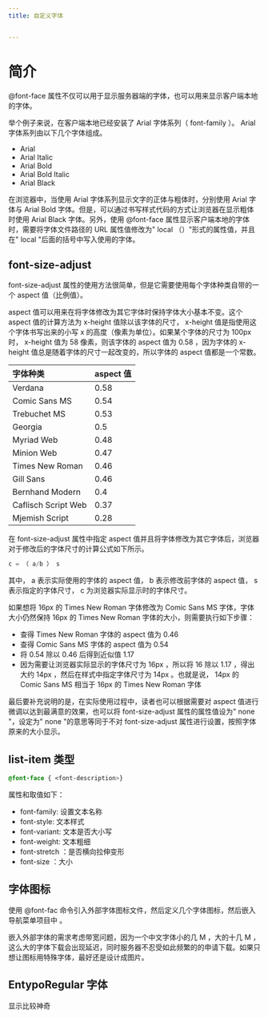 ```yaml
---
title: 自定义字体


---
```


# 简介

@font-face 属性不仅可以用于显示服务器端的字体，也可以用来显示客户端本地的字体。

举个例子来说，在客户端本地已经安装了 Arial 字体系列（ font-family ）。 Arial 字体系列由以下几个字体组成。

- Arial
- Arial Italic
- Arial Bold
- Arial Bold Italic
- Arial Black

在浏览器中，当使用 Arial 字体系列显示文字的正体与粗体时，分别使用 Arial 字体与 Arial Bold 字体。但是，可以通过书写样式代码的方式让浏览器在显示粗体时使用 Arial Black 字体。另外，使用
@font-face 属性显示客户端本地的字体时，需要将字体文件路径的 URL 属性值修改为" local （）"形式的属性值，并且在" local "后面的括号中写入使用的字体。

## font-size-adjust

font-size-adjust 属性的使用方法很简单，但是它需要使用每个字体种类自带的一个 aspect 值（比例值）。

aspect 值可以用来在将字体修改为其它字体时保持字体大小基本不变。这个 aspect 值的计算方法为 x-height 值除以该字体的尺寸， x-height 值是指使用这个字体书写出来的小写 x
的高度（像素为单位）。如果某个字体的尺寸为 100px 时， x-height 值为 58 像素，则该字体的 aspect 值为 0.58 ，因为字体的 x-height 值总是随着字体的尺寸一起改变的，所以字体的
aspect 值都是一个常数。

| 字体种类            | aspect 值 |
| :------------------ | :-------- |
| Verdana             | 0.58      |
| Comic Sans MS       | 0.54      |
| Trebuchet MS        | 0.53      |
| Georgia             | 0.5       |
| Myriad Web          | 0.48      |
| Minion Web          | 0.47      |
| Times New Roman     | 0.46      |
| Gill Sans           | 0.46      |
| Bernhand Modern     | 0.4       |
| Caflisch Script Web | 0.37      |
| Mjemish Script      | 0.28      |

在 font-size-adjust 属性中指定 aspect 值并且将字体修改为其它字体后，浏览器对于修改后的字体尺寸的计算公式如下所示。

```js
c = （ a/b ） s
```

其中， a 表示实际使用的字体的 aspect 值， b 表示修改前字体的 aspect 值， s 表示指定的字体尺寸， c 为浏览器实际显示时的字体尺寸。

如果想将 16px 的 Times New Roman 字体修改为 Comic Sans MS 字体，字体大小仍然保持 16px 的 Times New Roman 字体的大小，则需要执行如下步骤：

- 查得 Times New Roman 字体的 aspect 值为 0.46
- 查得 Comic Sans MS 字体的 aspect 值为 0.54
- 将 0.54 除以 0.46 后得到近似值 1.17
- 因为需要让浏览器实际显示的字体尺寸为 16px ，所以将 16 除以 1.17 ，得出大约 14px ，然后在样式中指定字体尺寸为 14px 。也就是说， 14px 的 Comic Sans MS 相当于 16px
  的 Times New Roman 字体

最后要补充说明的是，在实际使用过程中，读者也可以根据需要对 aspect 值进行微调以达到最满意的效果，也可以将 font-size-adjust 属性的属性值设为" none "，设定为" none "的意思等同于不对
font-size-adjust 属性进行设置，按照字体原来的大小显示。

## list-item 类型

```css
@font-face { <font-description>}
```

属性和取值如下：

- font-family: 设置文本名称
- font-style: 文本样式
- font-variant: 文本是否大小写
- font-weight: 文本粗细
- font-stretch ：是否横向拉伸变形
- font-size ：大小

## 字体图标

使用 @font-fac 命令引入外部字体图标文件，然后定义几个字体图标，然后嵌入导航菜单项目中 。

嵌入外部字体的需求考虑带宽问题，因为一个中文字体小的几 M ，大的十几 M ，这么大的字体下载会出现延迟，同时服务器不忍受如此频繁的的申请下载。如果只想让图标用特殊字体，最好还是设计成图片。

## EntypoRegular 字体

显示比较神奇

            
